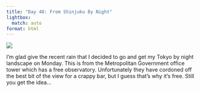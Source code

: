 ```yaml
---
title: "Day 48: From Shinjuku By Night"
lightbox:
  match: auto
format: html
---
```


![](../images/20120606160531_dsc02038.jpg){group="all-the-pictures"}

I'm glad give the recent rain that I decided to go and get my Tokyo by night landscape on Monday.  This is from the Metropolitan Government office tower which has a free observatory.  Unfortunately they have cordoned off the best bit of the view for a crappy bar, but I guess that's why it's free.  Still you get the idea...
